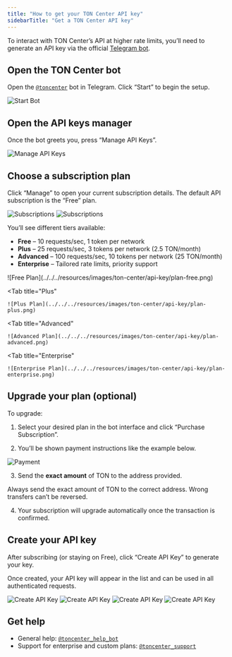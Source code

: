 ```yaml
---
title: "How to get your TON Center API key"
sidebarTitle: "Get a TON Center API key"
---
```



To interact with TON Center’s API at higher rate limits, you’ll need to generate an API key via the official [Telegram bot](https://t.me/toncenter).

## Open the TON Center bot

Open the [`@toncenter`](https://t.me/toncenter) bot in Telegram. Click “Start” to begin the setup.

![Start Bot](../../../resources/images/ton-center/api-key/start-bot.png)

## Open the API keys manager

Once the bot greets you, press “Manage API Keys”.

![Manage API Keys](../../../resources/images/ton-center/api-key/manage-api-keys.png)

## Choose a subscription plan

Click “Manage” to open your current subscription details. The default API subscription is the “Free” plan.

![Subscriptions](../../../resources/images/ton-center/api-key/subscriptions.png)
![Subscriptions](../../../resources/images/ton-center/api-key/subscriptions2.png)

You’ll see different tiers available:

- **Free** – 10 requests/sec, 1 token per network
- **Plus** – 25 requests/sec, 3 tokens per network (2.5 TON/month)
- **Advanced** – 100 requests/sec, 10 tokens per network (25 TON/month)
- **Enterprise** – Tailored rate limits, priority support

<Tabs>
  <Tab
    title="Free"
  >
    ![Free Plan](../../../resources/images/ton-center/api-key/plan-free.png)
  </Tab>

  <Tab
    title="Plus"
  >
    ![Plus Plan](../../../resources/images/ton-center/api-key/plan-plus.png)
  </Tab>

  <Tab
    title="Advanced"
  >
    ![Advanced Plan](../../../resources/images/ton-center/api-key/plan-advanced.png)
  </Tab>

  <Tab
    title="Enterprise"
  >
    ![Enterprise Plan](../../../resources/images/ton-center/api-key/plan-enterprise.png)
  </Tab>
</Tabs>

## Upgrade your plan (optional)

To upgrade:

1. Select your desired plan in the bot interface and click “Purchase Subscription”.

2. You’ll be shown payment instructions like the example below.

![Payment](../../../resources/images/ton-center/api-key/payment.png)

3. Send the **exact amount** of TON to the address provided.

<Aside
  type="danger"
  title="Funds at risk"
>
  Always send the exact amount of TON to the correct address.  
  Wrong transfers can’t be reversed.
</Aside>

4. Your subscription will upgrade automatically once the transaction is confirmed.

## Create your API key

After subscribing (or staying on Free), click “Create API Key” to generate your key.

Once created, your API key will appear in the list and can be used in all authenticated requests.

![Create API Key](../../../resources/images/ton-center/api-key/create-key.png)
![Create API Key](../../../resources/images/ton-center/api-key/create-key2.png)
![Create API Key](../../../resources/images/ton-center/api-key/create-key3.png)
![Create API Key](../../../resources/images/ton-center/api-key/create-key4.png)

## Get help

- General help: [`@toncenter_help_bot`](https://t.me/toncenter_help_bot)
- Support for enterprise and custom plans: [`@toncenter_support`](https://t.me/toncenter_support)
